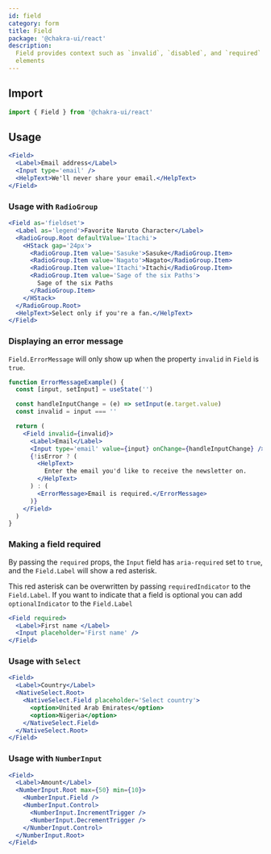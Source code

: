 ```yaml
---
id: field
category: form
title: Field
package: '@chakra-ui/react'
description:
  Field provides context such as `invalid`, `disabled`, and `required` to form
  elements
---
```


## Import

```js
import { Field } from '@chakra-ui/react'
```

## Usage

```jsx
<Field>
  <Label>Email address</Label>
  <Input type='email' />
  <HelpText>We'll never share your email.</HelpText>
</Field>
```

### Usage with `RadioGroup`

```jsx
<Field as='fieldset'>
  <Label as='legend'>Favorite Naruto Character</Label>
  <RadioGroup.Root defaultValue='Itachi'>
    <HStack gap='24px'>
      <RadioGroup.Item value='Sasuke'>Sasuke</RadioGroup.Item>
      <RadioGroup.Item value='Nagato'>Nagato</RadioGroup.Item>
      <RadioGroup.Item value='Itachi'>Itachi</RadioGroup.Item>
      <RadioGroup.Item value='Sage of the six Paths'>
        Sage of the six Paths
      </RadioGroup.Item>
    </HStack>
  </RadioGroup.Root>
  <HelpText>Select only if you're a fan.</HelpText>
</Field>
```

### Displaying an error message

`Field.ErrorMessage` will only show up when the property `invalid` in `Field` is
`true`.

```jsx
function ErrorMessageExample() {
  const [input, setInput] = useState('')

  const handleInputChange = (e) => setInput(e.target.value)
  const invalid = input === ''

  return (
    <Field invalid={invalid}>
      <Label>Email</Label>
      <Input type='email' value={input} onChange={handleInputChange} />
      {!isError ? (
        <HelpText>
          Enter the email you'd like to receive the newsletter on.
        </HelpText>
      ) : (
        <ErrorMessage>Email is required.</ErrorMessage>
      )}
    </Field>
  )
}
```

### Making a field required

By passing the `required` props, the `Input` field has `aria-required` set to
`true`, and the `Field.Label` will show a red asterisk.

This red asterisk can be overwritten by passing `requiredIndicator` to the
`Field.Label`. If you want to indicate that a field is optional you can add
`optionalIndicator` to the `Field.Label`

```jsx
<Field required>
  <Label>First name </Label>
  <Input placeholder='First name' />
</Field>
```

### Usage with `Select`

```jsx
<Field>
  <Label>Country</Label>
  <NativeSelect.Root>
    <NativeSelect.Field placeholder='Select country'>
      <option>United Arab Emirates</option>
      <option>Nigeria</option>
    </NativeSelect.Field>
  </NativeSelect.Root>
</Field>
```

### Usage with `NumberInput`

```jsx
<Field>
  <Label>Amount</Label>
  <NumberInput.Root max={50} min={10}>
    <NumberInput.Field />
    <NumberInput.Control>
      <NumberInput.IncrementTrigger />
      <NumberInput.DecrementTrigger />
    </NumberInput.Control>
  </NumberInput.Root>
</Field>
```
